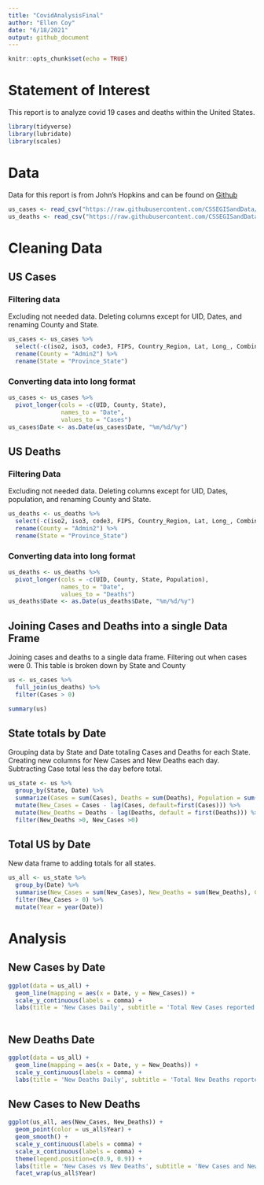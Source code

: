 ```yaml
---
title: "CovidAnalysisFinal"
author: "Ellen Coy"
date: "6/18/2021"
output: github_document
---
```


```r
knitr::opts_chunk$set(echo = TRUE)
```


# Statement of Interest

This report is to analyze covid 19 cases and deaths within the United States. 

```r
library(tidyverse)
library(lubridate)
library(scales)
```

# Data

Data for this report is from John's Hopkins and can be found on [Github]("https://github.com/CSSEGISandData/COVID-19/tree/master/csse_covid_19_data/csse_covid_19_time_series")

```r
us_cases <- read_csv("https://raw.githubusercontent.com/CSSEGISandData/COVID-19/master/csse_covid_19_data/csse_covid_19_time_series/time_series_covid19_confirmed_US.csv")
us_deaths <- read_csv("https://raw.githubusercontent.com/CSSEGISandData/COVID-19/master/csse_covid_19_data/csse_covid_19_time_series/time_series_covid19_deaths_US.csv")
```
# Cleaning Data

## US Cases

### Filtering data

Excluding not needed data. Deleting columns except for UID, Dates, and renaming County and State.

```r
us_cases <- us_cases %>%
  select(-c(iso2, iso3, code3, FIPS, Country_Region, Lat, Long_, Combined_Key)) %>%
  rename(County = "Admin2") %>%
  rename(State = "Province_State")
```

### Converting data into long format

```r
us_cases <- us_cases %>% 
  pivot_longer(cols = -c(UID, County, State),
               names_to = "Date",
               values_to = "Cases")
us_cases$Date <- as.Date(us_cases$Date, "%m/%d/%y")

```

## US Deaths

### Filtering Data

Excluding not needed data. Deleting columns except for UID, Dates, population, and renaming County and State.

```r
us_deaths <- us_deaths %>%
  select(-c(iso2, iso3, code3, FIPS, Country_Region, Lat, Long_, Combined_Key)) %>%
  rename(County = "Admin2") %>%
  rename(State = "Province_State")
```

### Converting data into long format

```r
us_deaths <- us_deaths %>% 
  pivot_longer(cols = -c(UID, County, State, Population),
               names_to = "Date",
               values_to = "Deaths")
us_deaths$Date <- as.Date(us_deaths$Date, "%m/%d/%y")
```

## Joining Cases and Deaths into a single Data Frame

Joining cases and deaths to a single data frame. Filtering out when cases were 0. This table is broken down by State and County

```r
us <- us_cases %>%
  full_join(us_deaths) %>%
  filter(Cases > 0)

summary(us)
```

## State totals by Date

Grouping data by State and Date totaling Cases and Deaths for each State. Creating new columns for New Cases and New Deaths each day. Subtracting Case total less the day before total.

```r
us_state <- us %>%
  group_by(State, Date) %>%
  summarize(Cases = sum(Cases), Deaths = sum(Deaths), Population = sum(Population), .groups = "drop") %>%
  mutate(New_Cases = Cases - lag(Cases, default=first(Cases))) %>%
  mutate(New_Deaths = Deaths - lag(Deaths, default = first(Deaths))) %>%
  filter(New_Deaths >0, New_Cases >0)

```

## Total US by Date

New data frame to adding totals for all states.

```r
us_all <- us_state %>%
  group_by(Date) %>%
  summarise(New_Cases = sum(New_Cases), New_Deaths = sum(New_Deaths), Cases = sum(Cases), Deaths = sum(Deaths)) %>%
  filter(New_Cases > 0) %>%
  mutate(Year = year(Date))

```

# Analysis

## New Cases by Date

```r
ggplot(data = us_all) +
  geom_line(mapping = aes(x = Date, y = New_Cases)) +
  scale_y_continuous(labels = comma) + 
  labs(title = 'New Cases Daily', subtitle = 'Total New Cases reported daily in US', caption = "Report created June 18, 2021", x = "Date", y = "Cases")
  
```

## New Deaths Date

```r
ggplot(data = us_all) +
  geom_line(mapping = aes(x = Date, y = New_Deaths)) +
  scale_y_continuous(labels = comma) + 
  labs(title = 'New Deaths Daily', subtitle = 'Total New Deaths reported daily in US', caption = "Report created June 18, 2021", x = "Date", y = "Deaths")
```

## New Cases to New Deaths

```r
ggplot(us_all, aes(New_Cases, New_Deaths)) +
  geom_point(color = us_all$Year) +
  geom_smooth() +
  scale_y_continuous(labels = comma) + 
  scale_x_continuous(labels = comma) +
  theme(legend.position=c(0.9, 0.9)) +
  labs(title = 'New Cases vs New Deaths', subtitle = 'New Cases and New Deaths Daily', caption = "Report created June 18, 2021", x = "Cases", y = "Deaths")+
  facet_wrap(us_all$Year)
```

